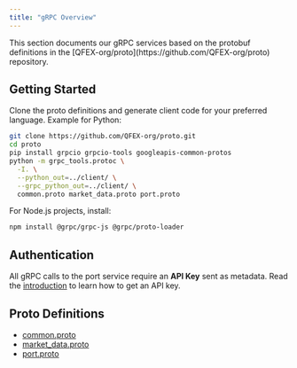 ```yaml
---
title: "gRPC Overview"
---
```


<Note>
  This section documents our gRPC services based on the protobuf definitions in the
  [QFEX-org/proto](https://github.com/QFEX-org/proto) repository.
</Note>

## Getting Started

Clone the proto definitions and generate client code for your preferred language. Example for Python:

```bash
git clone https://github.com/QFEX-org/proto.git
cd proto
pip install grpcio grpcio-tools googleapis-common-protos
python -m grpc_tools.protoc \
  -I. \
  --python_out=../client/ \
  --grpc_python_out=../client/ \
  common.proto market_data.proto port.proto
```

For Node.js projects, install:

```bash
npm install @grpc/grpc-js @grpc/proto-loader
```

## Authentication

All gRPC calls to the port service require an **API Key** sent as metadata.
Read the [introduction](docs/api-reference/introduction) to learn how to get an API key.

## Proto Definitions

- [common.proto](https://github.com/QFEX-org/proto/blob/main/common.proto)
- [market_data.proto](https://github.com/QFEX-org/proto/blob/main/market_data.proto)
- [port.proto](https://github.com/QFEX-org/proto/blob/main/market_data.proto)
